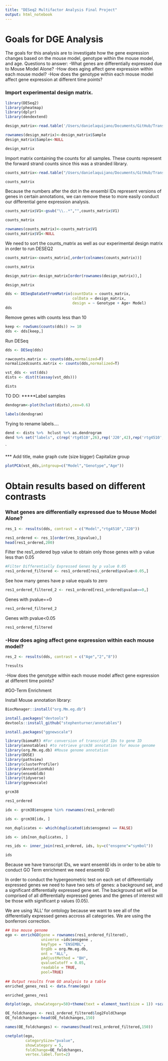 ```yaml
---
title: "DESeq2 Multifactor Analysis Final Project"
output: html_notebook
---
```


# Goals for DGE Analysis

The goals for this analysis are to investigate how the gene expression changes based on the mouse model, genotype within the mouse model, and age.
Questions to answer:
-What genes are differentially expressed due to Mouse Model Alone?
-How does aging affect gene expression within each mouse model?
-How does the genotype within each mouse model affect gene expression at different time points?

### Import experimental design matrix.

```r
library(DESeq2)
library(pheatmap)
library(dplyr)
library(dendextend)
```


```r
design_matrix<-read.table('/Users/danielaquijano/Documents/GitHub/Transcriptomics-Final-Project-/source_files/Experimental_Design.csv',sep=',',header=TRUE)
```


```r
rownames(design_matrix)<-design_matrix$Sample
design_matrix$Sample<-NULL
```
```r
design_matrix
```
Import matrix containing the counts for all samples. These counts represent the forward strand counts since this was a stranded library. 

```r
counts_matrix<-read.table("/Users/danielaquijano/Documents/GitHub/Transcriptomics-Final-Project-/Count_Tables/allcounts.csv",sep=',',header=TRUE)
```
```r
counts_matrix
```
Because the numbers after the dot in the ensembl IDs represent versions of genes in certain annotations, we can remove these to more easily conduct our differential gene expression analysis. 
```r
counts_matrix$V1<-gsub("\\..*","",counts_matrix$V1)
```
```r
counts_matrix
```

```r
rownames(counts_matrix)<-counts_matrix$V1
counts_matrix$V1<-NULL
```

We need to sort the counts_matrix as well as our experimental design matrix in order to run DESEQ2    
```r
counts_matrix<-counts_matrix[,order(colnames(counts_matrix))]
```
```r
counts_matrix
```
```r
design_matrix<-design_matrix[order(rownames(design_matrix)),]
```
```r
design_matrix
```


```r
dds <- DESeqDataSetFromMatrix(countData = counts_matrix,
                              colData = design_matrix,
                              design = ~ Genotype + Age+ Model)
dds
```
Remove genes with counts less than 10

```r
keep <- rowSums(counts(dds)) >= 10
dds <- dds[keep,]
```

Run DESeq
```r
dds <- DESeq(dds)
```

```r
rawcounts.matrix <- counts(dds,normalized=F)
normalizedcounts.matrix <- counts(dds,normalized=T)
```

```r
vst_dds <- vst(dds)
dists <- dist(t(assay(vst_dds)))

```
```r
dists
```

TO DO: *****Label samples
```r

dendogram<-plot(hclust(dists),cex=0.6)

```
```r
labels(dendogram)
```

Trying to rename labels....
```r
dend <- dists %>%  hclust %>% as.dendrogram
dend %>% set("labels", c(rep('rtg4510',26),rep('J20',42),rep('rtg4510',4))) %>% set("labels_cex", 0.5) %>% plot
```
`

*** Add title, make graph cute (size bigger) Capitalize group
```r
plotPCA(vst_dds,intgroup=c("Model","Genotype","Age"))
```
# Obtain results based on different contrasts

### What genes are differentially expressed due to Mouse Model Alone?
```r
res_1 <- results(dds, contrast = c("Model","rtg4510","J20"))
```
```r
res1_ordered <- res_1[order(res_1$pvalue),] 
head(res1_ordered,200)
```
Filter the res1_ordered byp value to obtain only those genes with p value less than 0.05
```r
#Filter Differentially Expressed Genes by p value 0.05
res1_ordered_filtered <- res1_ordered[res1_ordered$pvalue<0.05,]
```
See how many genes have p value equals to zero
```r
res1_ordered_filtered_2 <- res1_ordered[res1_ordered$pvalue==0,]
```

Genes with pvalue==0
```r
res1_ordered_filtered_2
```
Genes with pvalue<0.05
```r
res1_ordered_filtered
```


### -How does aging affect gene expression within each mouse model?
```r
res_2 <- results(dds, contrast = c("Age","2","8"))
```
```r
?results
```

-How does the genotype within each mouse model affect gene expression at different time points?


#GO-Term Enrichment

Install Mouse annotation library:
```r
BiocManager::install("org.Mm.eg.db")
```

```r
install.packages("devtools")
devtools::install_github("stephenturner/annotables")
```
```r
install.packages("ggnewscale")
```

```r
library(biomaRt) #For conversion of transcript IDs to gene ID
library(annotables) #to retrieve grcm38 annotation for mouse genome
library(org.Mm.eg.db) #Mouse genome annotation
library(DOSE)
library(pathview)
library(clusterProfiler)
library(AnnotationHub) 
library(ensembldb)
library(tidyverse)
library(ggnewscale)
```


```r
grcm38
```
```r
res1_ordered
```

```r
idx <- grcm38$ensgene %in% rownames(res1_ordered)
```

```r
ids <- grcm38[idx, ]
```

```r
non_duplicates <- which(duplicated(ids$ensgene) == FALSE)
```

```r
ids <- ids[non_duplicates, ]
```

```r
res_ids <- inner_join(res1_ordered, ids, by=c("ensgene"="symbol")) 
```
```r
ids
```

Because we have transcript IDs, we want ensembl ids in order to be able to conduct GO Term enrichment we need ensembl ID


In order to conduct the hypergeometric test on each set of differentially expressed genes we need to have two sets of genes: a background set, and a significant differentially expressed gene set. The background set will be comprised of all differentially expressed genes and the genes of interest will be those with significant p values (0.05).

We are using 'ALL' for ontology because we want to see all of the differentially expressed genes accross all categories.
We are using the bonferroni correction.

```r
## Use mouse genome 
ego <- enrichGO(gene = rownames(res1_ordered_filtered), 
                universe =ids$ensgene ,
                keyType = "ENSEMBL",
                OrgDb = org.Mm.eg.db, 
                ont = "ALL", 
                pAdjustMethod = "BH", 
                qvalueCutoff = 0.05, 
                readable = TRUE,
                pool=TRUE)
                
## Output results from GO analysis to a table
enriched_genes_res1 <- data.frame(ego)
```
```r
enriched_genes_res1
```

```r
dotplot(ego, showCategory=50)+theme(text = element_text(size = 1)) +scale_y_discrete(labels=function(x) str_wrap(x, width=40))
```
```r

OE_foldchanges <- res1_ordered_filtered$log2FoldChange
OE_foldchanges<-head(OE_foldchanges,150)

names(OE_foldchanges) <- rownames(head(res1_ordered_filtered,150))

cnetplot(ego, 
         categorySize="pvalue", 
         showCategory = 5, 
         foldChange=OE_foldchanges, 
         vertex.label.font=2)
```







